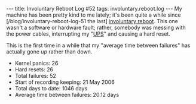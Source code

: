 ---
title: Involuntary Reboot Log #52
tags: involuntary.reboot.log
---
My machine has been pretty kind to me lately; it's been quite a while since [/blog/involuntary-reboot-log-51 the last] [[involuntary reboot]]. This one wasn't a software or hardware fault; rather, somebody was messing with the power cables, interrupting my "[[UPS]]" and causing a hard reset.

This is the first time in a while that my "average time between failures" has actually gone ''up'' rather than down.

* Kernel panics: 26
* Hard resets: 26
* Total failures: 52
* Start of recording keeping: 21 May 2006
* Total days to date: 1046 days
* Average time between failures: 20.12 days
